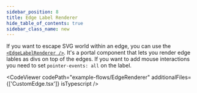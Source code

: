 ```yaml
---
sidebar_position: 8
title: Edge Label Renderer
hide_table_of_contents: true
sidebar_class_name: new
---
```



If you want to escape SVG world within an edge, you can use the [`<EdgeLabelRenderer />`](/docs/api/edges/edge-label-renderer/). It's a portal component that lets you render edge lables as divs on top of the edges. If you want to add mouse interactions you need to set `pointer-events: all` on the label.

<CodeViewer
  codePath="example-flows/EdgeRenderer"
  additionalFiles={['CustomEdge.tsx']}
  isTypescript
/>
